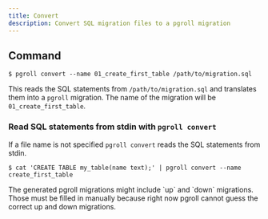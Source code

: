 ```yaml
---
title: Convert
description: Convert SQL migration files to a pgroll migration
---
```


## Command

```
$ pgroll convert --name 01_create_first_table /path/to/migration.sql
```

This reads the SQL statements from `/path/to/migration.sql` and translates them into a `pgroll` migration.
The name of the migration will be `01_create_first_table`.

### Read SQL statements from stdin with `pgroll convert`

If a file name is not specified `pgroll convert` reads the SQL statements from stdin.

```
$ cat 'CREATE TABLE my_table(name text);' | pgroll convert --name create_first_table
```

<Warning>
The generated pgroll migrations might include `up` and `down` migrations. Those must be filled in manually because
right now pgroll cannot guess the correct up and down migrations.
</Warning>
